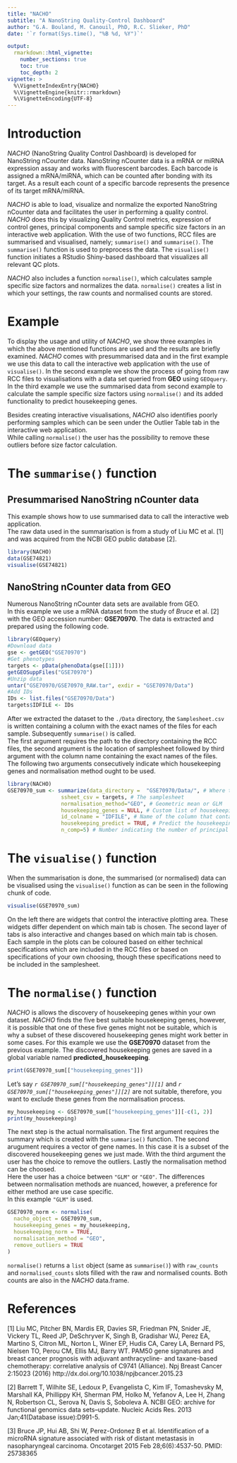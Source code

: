 ```yaml
---
title: "NACHO"
subtitle: "A NanoString Quality-Control Dashboard"
author: "G.A. Bouland, M. Canouil, PhD, R.C. Slieker, PhD"
date: '`r format(Sys.time(), "%B %d, %Y")`'

output: 
  rmarkdown::html_vignette:
    number_sections: true
    toc: true
    toc_depth: 2
vignette: >
  %\VignetteIndexEntry{NACHO}
  %\VignetteEngine{knitr::rmarkdown}
  %\VignetteEncoding{UTF-8}
---
```


# Introduction

*NACHO* (NanoString Quality Control Dashboard) is developed for NanoString nCounter data. NanoString nCounter data is a mRNA or miRNA expression assay and works with fluorescent barcodes. Each barcode is assigned a mRNA/miRNA, which can be counted after bonding with its target. As a result each count of a specific barcode represents the presence of its target mRNA/miRNA. 

*NACHO* is able to load, visualize and normalize the exported NanoString nCounter data and facilitates the user in performing a quality control. *NACHO* does this by visualizing Quality Control metrics, expression of control genes, principal components and sample specific size factors in an interactive web application. With the use of two functions, RCC files are summarised and visualised, namely; `summarise()` and `summarise()`. The `summarise()` function is used to preprocess the data. The `visualise()` function initiates a RStudio Shiny-based dashboard that visualizes all relevant QC plots.

*NACHO* also includes a function `normalise()`, which calculates sample specific size factors and normalizes the data. `normalise()` creates a list in which your settings, the raw counts and normalised counts are stored.

# Example

To display the usage and utility of *NACHO*, we show three examples in which the above mentioned functions are used and the results are briefly examined. *NACHO* comes with presummarised data and in the first example we use this data to call the interactive web application with the use of `visualise()`. In the second example we show the process of going from raw RCC files to visualisations with a data set queried from **GEO** using `GEOquery`.  
In the third example we use the summarised data from second example to calculate the sample specific size factors using `normalise()` and its added functionality to predict housekeeping genes.

Besides creating interactive visualisations, *NACHO* also identifies poorly performing samples which can be seen under the Outlier Table tab in the interactive web application.  
While calling `normalise()` the user has the possibility to remove these outliers before size factor calculation.


# The `summarise()` function

## Presummarised NanoString nCounter data

This example shows how to use summarised data to call the interactive web application.  
The raw data used in the summarisation is from a study of Liu MC et al. [1] and was acquired from the NCBI GEO public database [2].

```r
library(NACHO)
data(GSE74821)
visualise(GSE74821)
```

## NanoString nCounter data from GEO

Numerous NanoString nCounter data sets are available from GEO.  
In this example we use a mRNA dataset from the study of *Bruce* et al. [2] with the GEO accession number: **GSE70970**. The data is extracted and prepared using the following code.

```r
library(GEOquery)
#Download data
gse <- getGEO("GSE70970")
#Get phenotypes
targets <- pData(phenoData(gse[[1]]))
getGEOSuppFiles("GSE70970")
#Unzip data
untar("GSE70970/GSE70970_RAW.tar", exdir = "GSE70970/Data")
#Add IDs
IDs <- list.files("GSE70970/Data")
targets$IDFILE <- IDs
```

After we extracted the dataset to the `./Data` directory, the `Samplesheet.csv` is written containing a column with the exact names of the files for each sample. Subsequently `summarise()` is called.  
The first argument requires the path to the directory containing the RCC files, the second argument is the location of samplesheet followed by third argument with the column name containing the exact names of the files.  
The following two arguments consecutively indicate which housekeeping genes and normalisation method ought to be used.

```r
library(NACHO)
GSE70970_sum <- summarize(data_directory =  "GSE70970/Data/", # Where the data is
                 ssheet_csv = targets, # The samplesheet
                 normalisation_method="GEO", # Geometric mean or GLM
                 housekeeping_genes = NULL, # Custom list of housekeeping genes
                 id_colname = "IDFILE", # Name of the column that contains the identfiers
                 housekeeping_predict = TRUE, # Predict the housekeeping genes based on the data?
                 n_comp=5) # Number indicating the number of principal components to compute. 
```

# The `visualise()` function

When the summarisation is done, the summarised (or normalised) data can be visualised using the `visualise()` function as can be seen in the following chunk of code.

```r
visualise(GSE70970_sum)
```

On the left there are widgets that control the interactive plotting area. These widgets differ dependent on which main tab is chosen. The second layer of tabs is also interactive and changes based on which main tab is chosen. Each sample in the plots can be coloured based on either technical specifications which are included in the RCC files or based on specifications of your own choosing, though these specifications need to be included in the samplesheet.

# The `normalise()` function

*NACHO* is allows the discovery of housekeeping genes within your own dataset. *NACHO* finds the five best suitable housekeeping genes, however, it is possible that one of these five genes might not be suitable, which is why a subset of these discovered housekeeping genes might work better in some cases. For this example we use the **GSE70970** dataset from the previous example. The discovered housekeeping genes are saved in a global variable named **predicted_housekeeping**. 

```r
print(GSE70970_sum[["housekeeping_genes"]])
```

Let's say  _`r GSE70970_sum[["housekeeping_genes"]][1]`_ and _`r GSE70970_sum[["housekeeping_genes"]][2]`_ are not suitable, therefore, you want to exclude these genes from the normalisation process.

```r
my_housekeeping <- GSE70970_sum[["housekeeping_genes"]][-c(1, 2)]
print(my_housekeeping)
```

The next step is the actual normalisation. The first argument requires the summary which is created with the `summarise()` function. The second arugument requires a vector of gene names. In this case it is a subset of the discovered housekeeping genes we just made. With the third argument the user has the choice to remove the outliers. Lastly the normalisation method can be choosed.  
Here the user has a choice between `"GLM"` or `"GEO"`. The differences between normalisation methods are nuanced, however, a preference for either method are use case specific.  
In this example `"GLM"` is used.

```r
GSE70970_norm <- normalise(
  nacho_object = GSE70970_sum,
  housekeeping_genes = my_housekeeping,
  housekeeping_norm = TRUE,
  normalisation_method = "GEO", 
  remove_outliers = TRUE
)
```

`normalise()` returns a `list` object (same as `summarise()`) with `raw_counts` and `normalised_counts` slots filled with the raw and normalised counts. Both counts are also in the *NACHO* data.frame.

# References

[1] Liu MC, Pitcher BN, Mardis ER, Davies SR, Friedman PN, Snider JE, Vickery TL, Reed JP, DeSchryver K, Singh B, Gradishar WJ, Perez EA, Martino S, Citron ML, Norton L, Winer EP, Hudis CA, Carey LA, Bernard PS, Nielsen TO, Perou CM, Ellis MJ, Barry WT. PAM50 gene signatures and breast cancer prognosis with adjuvant anthracycline- and taxane-based chemotherapy: correlative analysis of C9741 (Alliance). Npj Breast Cancer 2:15023 (2016) http://dx.doi.org/10.1038/npjbcancer.2015.23

[2] Barrett T, Wilhite SE, Ledoux P, Evangelista C, Kim IF, Tomashevsky M, Marshall KA, Phillippy KH, Sherman PM, Holko M, Yefanov A, Lee H, Zhang N, Robertson CL, Serova N, Davis S, Soboleva A.
NCBI GEO: archive for functional genomics data sets--update.
Nucleic Acids Res. 2013 Jan;41(Database issue):D991-5.

[3] Bruce JP, Hui AB, Shi W, Perez-Ordonez B et al. Identification of a microRNA signature associated with risk of distant metastasis in nasopharyngeal carcinoma. Oncotarget 2015 Feb 28;6(6):4537-50. PMID: 25738365


